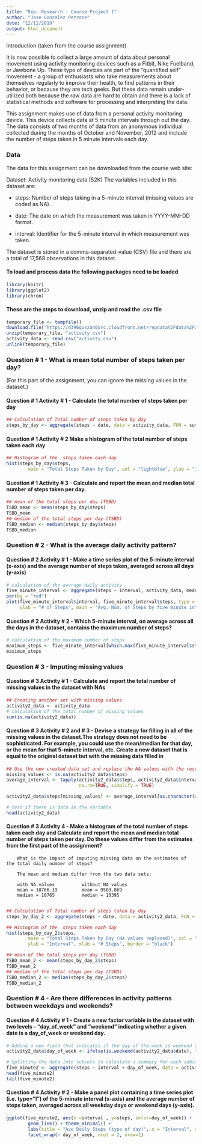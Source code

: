 ---
title: "Rep. Research - Course Project 1"
author: "Jose Gonzalez Petrone"
date: "12/12/2019"
output: html_document
---

Introduction (taken from the course assignment)

It is now possible to collect a large amount of data about personal movement using activity monitoring devices such as a Fitbit, Nike Fuelband, or Jawbone Up. These type of devices are part of the “quantified self” movement - a group of enthusiasts who take measurements about themselves regularly to improve their health, to find patterns in their behavior, or because they are tech geeks. But these data remain under-utilized both because the raw data are hard to obtain and there is a lack of statistical methods and software for processing and interpreting the data.

This assignment makes use of data from a personal activity monitoring device. This device collects data at 5 minute intervals through out the day. The data consists of two months of data from an anonymous individual collected during the months of October and November, 2012 and include the number of steps taken in 5 minute intervals each day.

### Data
The data for this assignment can be downloaded from the course web site:

Dataset: Activity monitoring data [52K] The variables included in this dataset are:

- steps: Number of steps taking in a 5-minute interval (missing values are coded as NA).

- date: The date on which the measurement was taken in YYYY-MM-DD format.

- interval: Identifier for the 5-minute interval in which measurement was taken.

The dataset is stored in a comma-separated-value (CSV) file and there are a total of 17,568 observations in this dataset.

#### To load and process data the following packages need to be loaded
```{r}
library(knitr)
library(ggplot2)
library(chron)

```
#### These are the steps to download, unzip and read the .csv file

```{r}

temporary_file <- tempfile()
download.file("https://d396qusza40orc.cloudfront.net/repdata%2Fdata%2Factivity.zip", temporary_file, mode="wb")
unzip(temporary_file, "activity.csv")
activity_data <- read.csv("activity.csv")
unlink(temporary_file)
```

### Question # 1 - What is mean total number of steps taken per day?
(For this part of the assignment, you can ignore the missing values in the dataset.)

#### Question # 1 Activity # 1 - Calculate the total number of steps taken per day

```{r}
## Calculation of Total number of steps taken by day
steps_by_day <- aggregate(steps ~ date, data = activity_data, FUN = sum, na.rm = TRUE)
```

#### Question # 1 Activity # 2 Make a histogram of the total number of steps taken each day

```{r}
## Histogram of the  steps taken each day 
hist(steps_by_day$steps, 
        main = "Total Steps Taken by Day", col = "lightblue", ylab = "Interval", xlab = "# Steps", border = "black")

```


#### Question # 1 Activity # 3  - Calculate and report the mean and median total number of steps taken per day.

```{r}
## mean of the total steps per day (TSBD)
TSBD_mean <- mean(steps_by_day$steps)
TSBD_mean
## median of the total steps per day (TSBD)
TSBD_median <- median(steps_by_day$steps)
TSBD_median

```

### Question # 2 - What is the average daily activity pattern?
        
#### Question # 2 Activity # 1 - Make a time series plot of the 5-minute interval (x-axis) and the average number of steps taken, averaged across all days (y-axis)

```{r}
# calculation of the average daily activity
five_minute_interval <- aggregate(steps ~ interval, activity_data, mean)
par(bg = "red")
plot(five_minute_interval$interval, five_minute_interval$steps, type = "p", xlab = "5 min. Interval",
     ylab = "# of Steps", main = "Avg. Num. of Steps by five minute interval")

```


#### Question # 2 Activity # 2 - Which 5-minute interval, on average across all the days in the dataset, contains the maximum number of steps?

```{r}
# calculation of the maximum number of steps
maximum_steps <- five_minute_interval[which.max(five_minute_interval$steps),1]
maximum_steps

```

### Question # 3 - Imputing missing values

#### Question # 3 Activity # 1 - Calculate and report the total number of missing values in the dataset with NAs

```{r}
## Creating another set with missing values
activity2_data <- activity_data
# calculation of the total number of missing values
sum(is.na(activity2_data))
```
#### Question # 3 Activity # 2 and # 3 - Devise a strategy for filling in all of the missing values in the           dataset.The strategy does not need to be sophisticated. For example, you could use the mean/median for          that day, or the mean for that 5-minute interval, etc. Create a new dataset that is equal to the                original dataset but with the missing data filled in
               
```{r}
## Use the new created data set and replace the NA values with the result of the median calculation for the 5-minute intervals
missing_values <- is.na(activity2_data$steps)
average_interval <- tapply(activity2_data$steps, activity2_data$interval, median, 
                           na.rm=TRUE, simplify = TRUE)

activity2_data$steps[missing_values] <- average_interval[as.character(activity2_data$interval[missing_values])]

# test if there is data in the variable
head(activity2_data)

```

#### Question # 3 Activity 4 - Make a histogram of the total number of steps taken each day and Calculate and      report the mean and median total number of steps taken per day. Do these values differ from the                 estimates from the first part of the assignment? 
        
        What is the impact of imputing missing data on the estimates of the total daily number of steps?
        
        The mean and median differ from the two data sets:
        
        with NA values          without NA values
        mean = 10766.19         mean = 9503.869
        median = 10765          median = 10395
        
```{r}
## Calculation of Total number of steps taken by day
steps_by_day_2 <- aggregate(steps ~ date, data = activity2_data, FUN = sum, na.rm = TRUE)

## Histogram of the  steps taken each day 
hist(steps_by_day_2$steps, 
        main = "Total Steps Taken by Day (NA values replaced)", col = "lightgreen", 
        ylab = "Interval", xlab = "# Steps", border = "black")

## mean of the total steps per day (TSBD)
TSBD_mean_2 <- mean(steps_by_day_2$steps)
TSBD_mean_2
## median of the total steps per day (TSBD)
TSBD_median_2 <- median(steps_by_day_2$steps)
TSBD_median_2

```

### Question # 4 - Are there differences in activity patterns between weekdays and weekends?



#### Question # 4 Activity # 1 - Create a new factor variable in the dataset with two levels – “day_of_week” and “weekend” indicating whether a given date is a day_of_week or weekend day.
        
```{r}

# Adding a new field that indicates if the day of the week is weekend or weekday
activity2_data$day_of_week <- ifelse(is.weekend(activity2_data$date), "weekend", "weekday")

# Splitting the data into subsets to calculate a summary for each sobset
five_minute2 <- aggregate(steps ~ interval + day_of_week, data = activity2_data, FUN = mean, na.rm = TRUE)
head(five_minute2)
tail(five_minute2)

```

#### Question # 4 Activity # 2 - Make a panel plot containing a time series plot (i.e. type="l") of the 5-minute interval (x-axis) and the average number of steps taken, averaged across all weekday days or weekend days (y-axis). 
        
```{r}
ggplot(five_minute2, aes(x =interval , y=steps, color=day_of_week)) +
        geom_line() + theme_minimal() +
        labs(title = "Ave Daily Steps (type of day)", x = "Interval", y = "Total Number of Steps") +
        facet_wrap(~ day_of_week, ncol = 2, nrow=1)

```

        

